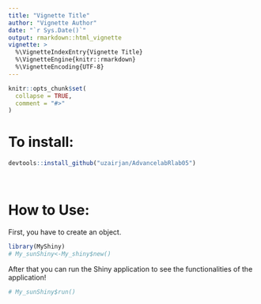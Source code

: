 ```yaml
---
title: "Vignette Title"
author: "Vignette Author"
date: "`r Sys.Date()`"
output: rmarkdown::html_vignette
vignette: >
  %\VignetteIndexEntry{Vignette Title}
  %\VignetteEngine{knitr::rmarkdown}
  %\VignetteEncoding{UTF-8}
---
```


```r
knitr::opts_chunk$set(
  collapse = TRUE,
  comment = "#>"
)
```

# To install:

```r
devtools::install_github("uzairjan/AdvancelabRlab05")

```

$~$

# How to Use:

First, you have to create an object.

```r
library(MyShiny)
# My_sunShiny<-My_shiny$new()

```

After that you can run the Shiny application to see the functionalities of the application!

```r

# My_sunShiny$run()

```









